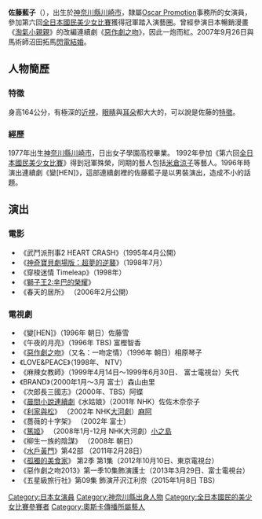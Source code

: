{{BLP unsourced|time=2020-05-03T00:54:21+00:00}}
{{藝人
| 姓名 = 佐藤藍子
| 類型 = 女演員
| 圖片 =
| 圖片尺寸 = 200px
| 圖片簡介 = 
| 別名 = 沼田藍子（婚後）
| 羅馬拼音 = Satô Aiko
| 英文名 = 
| 綽號 =
| 國籍 ={{JPN}}
| 出生日期 = {{birth_date_and _age|1977|9|26}}
| 教育程度 = 日出女子學園高校
| 出身地 = {{JPN}}[[神奈川縣|神奈川縣]][[川崎市|川崎市]]
| 出道作 = 
| 出道日期 = 1992年
| 代表作 = 《[[惡作劇之吻_(日本電視劇)|惡作劇之吻]]》<br>《[[篤姬_(電視劇)|篤姬]]》
| 活躍年代 = 1993年－至今
| 唱片公司 = 
| 經紀公司 = Oscar Promotion 
| 網站 = 
| 相關團體 = 
| 獎項 = 第六回全日本國民美少女比賽冠軍
| IMDb = 0766484
| 配偶 = {{marriage|沼田拓馬|Sept 26, 2007}}
}}
{{Japanese|japanese=佐藤 藍子|kana=さとう あいこ|romaji=Sato Aiko}}
'''佐藤藍子'''（{{bd|1977年|9月26日|||Sato Aiko}}），出生於[[神奈川縣|神奈川縣]][[川崎市|川崎市]]，隸屬[[Oscar_Promotion|Oscar Promotion]]事務所的女演員，參加第六回[[全日本國民美少女比賽|全日本國民美少女比賽]]獲得冠軍踏入演藝圈。曾經參演日本暢銷漫畫《[[淘氣小親親|淘氣小親親]]》的改編連續劇《[[淘氣小親親|惡作劇之吻]]》，因此一炮而紅。2007年9月26日與馬術師沼田拓馬[[閃電|閃電]][[結婚|結婚]]。

==人物簡歷==
===特徵===
身高164公分，有極深的[[近視|近視]]，[[眼睛|眼睛]]與[[耳朵|耳朵]]都大大的，可以說是佐藤的[[特徵|特徵]]。

===經歷===
1977年出生[[神奈川縣|神奈川縣]][[川崎市|川崎市]]，日出女子學園高校畢業。
1992年參加《第六回[[全日本國民美少女比賽|全日本國民美少女比賽]]》得到冠軍殊榮，同期的藝人包括[[米倉涼子|米倉涼子]]等藝人。1996年時演出連續劇《變[HEN]》，這部連續劇裡的佐藤藍子是以男裝演出，造成不小的話題。

==演出==
===電影===
* 《武鬥派刑事2 HEART CRASH》（1995年4月公開）
* 《[[神奇寶貝劇場版：超夢的逆襲|神奇寶貝劇場版：超夢的逆襲]]》（1998年7月）
* 《穿梭迷情 Timeleap》（1998年）
* 《[[獅子王2:辛巴的榮耀|獅子王2:辛巴的榮耀]]》
* 《春天的居所》 （2006年2月公開）

===電視劇===
* 《變[HEN]》（1996年 朝日）佐藤雪
* 《午夜的月亮》（1996年 TBS) 富樫智香
* 《[[惡作劇之吻_(日本電視劇)|惡作劇之吻]]》（又名：一吻定情）（1996年 朝日）相原琴子
* 《LOVE&PEACE》（1998年、 NTV）
* 《麻辣女教師》（1999年4月14日～1999年6月30日、 富士電視台）矢代
* 《BRAND》（2000年1月～3月 富士）森山由里
* 《次郎長三國志》（2000年、TBS）阿蝶
* 《[[晨間小說連續劇|晨間小說連續劇]]《水姑娘》（2001年 NHK）佐佐木奈奈子
* 《[[利家與松|利家與松]]》 （2002年 NHK[[大河劇|大河劇]]）[[麻阿|麻阿]]
* 《薔薇的十字架》 （2002年 富士）
* 《[[篤姬_(電視劇)|篤姬]]》 （2008年1月-12月 NHK大河劇）[[小之島|小之島]]
* 《柳生一族的陰謀》 （2008年 朝日）
* 《[[水戶黃門|水戶黃門]]》第42部 （2011年2月28日）
* 《[[孤獨的美食家|孤獨的美食家]]》 第2季 第1集（2012年10月10日、東京電視台） 
* 《惡作劇之吻2013》第一季10集飾演護士（2013年3月29日、富士電視台）
* 《五星級旅行社》第09集 飾演芹沢江利奈（2015年1月8日 TBS）

{{全日本國民美少女比賽}}
{{DEFAULTSORT:Sato Aiko}}
[[Category:日本女演員|Category:日本女演員]]
[[Category:神奈川縣出身人物|Category:神奈川縣出身人物]]
[[Category:全日本國民的美少女比賽參賽者|Category:全日本國民的美少女比賽參賽者]]
[[Category:奧斯卡傳播所屬藝人|Category:奧斯卡傳播所屬藝人]]